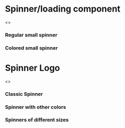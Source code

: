 

<Meta title="Feedback|Spinner" component={Spinner} />

# Spinner/loading component

<Preview>
  <Story name="All">
    <>
      <h3>Regular small spinner</h3>
      <Spinner />
      <h3>Colored small spinner</h3>
      <Spinner primaryColor={colors.primaryDark} secondaryColor={colors.hotpink} />
    </>
  </Story>
</Preview>

<Props of={Spinner} />

# Spinner Logo

<Preview>
  <Story name="Spinner Logo">
    <>
      <h3>Classic Spinner</h3>
      <div style={{ display: 'inline-flex' }}>
        <SpinnerLogo />
      </div>
      <h3>Spinner with other colors</h3>
      <div style={{ display: 'inline-flex' }}>
        <SpinnerLogo primaryColor={'#db7093'} secondaryColor={'#2f9c0a'} />
      </div>
      <h3>Spinners of different sizes</h3>
      <div style={{ display: 'inline-flex' }}>
        <SpinnerLogo size={'75px'} />
        <SpinnerLogo size={'100px'} />
        <SpinnerLogo size={'150px'} />
      </div>
    </>
  </Story>
</Preview>

<Props of={SpinnerLogo} />
